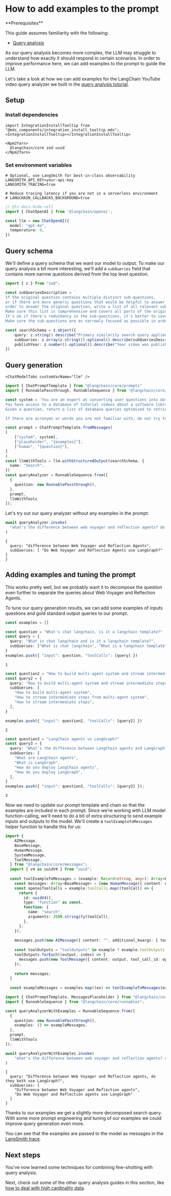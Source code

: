 # How to add examples to the prompt

<Info>
**Prerequisites**


This guide assumes familiarity with the following:

- [Query analysis](/oss/python/tutorials/rag#query-analysis)

</Info>

As our query analysis becomes more complex, the LLM may struggle to understand how exactly it should respond in certain scenarios. In order to improve performance here, we can add examples to the prompt to guide the LLM.

Let's take a look at how we can add examples for the LangChain YouTube video query analyzer we built in the [query analysis tutorial](/oss/python/tutorials/rag#query-analysis).

## Setup

### Install dependencies

```{=mdx}
import IntegrationInstallTooltip from "@mdx_components/integration_install_tooltip.mdx";
<IntegrationInstallTooltip></IntegrationInstallTooltip>

<Npm2Yarn>
  @langchain/core zod uuid
</Npm2Yarn>
```
### Set environment variables

```
# Optional, use LangSmith for best-in-class observability
LANGSMITH_API_KEY=your-api-key
LANGSMITH_TRACING=true

# Reduce tracing latency if you are not in a serverless environment
# LANGCHAIN_CALLBACKS_BACKGROUND=true
```
```typescript
// @lc-docs-hide-cell
import { ChatOpenAI } from '@langchain/openai';

const llm = new ChatOpenAI({
  model: "gpt-4o",
  temperature: 0,
})
```

## Query schema

We'll define a query schema that we want our model to output. To make our query analysis a bit more interesting, we'll add a `subQueries` field that contains more narrow questions derived from the top level question.


```typescript
import { z } from "zod";

const subQueriesDescription = `
If the original question contains multiple distinct sub-questions,
or if there are more generic questions that would be helpful to answer in
order to answer the original question, write a list of all relevant sub-questions.
Make sure this list is comprehensive and covers all parts of the original question.
It's ok if there's redundancy in the sub-questions, it's better to cover all the bases than to miss some.
Make sure the sub-questions are as narrowly focused as possible in order to get the most relevant results.`

const searchSchema = z.object({
    query: z.string().describe("Primary similarity search query applied to video transcripts."),
    subQueries: z.array(z.string()).optional().describe(subQueriesDescription),
    publishYear: z.number().optional().describe("Year video was published")
})
```

## Query generation

```{=mdx}
<ChatModelTabs customVarName="llm" />
```
```typescript
import { ChatPromptTemplate } from "@langchain/core/prompts"
import { RunnablePassthrough, RunnableSequence } from "@langchain/core/runnables"

const system = `You are an expert at converting user questions into database queries.
You have access to a database of tutorial videos about a software library for building LLM-powered applications.
Given a question, return a list of database queries optimized to retrieve the most relevant results.

If there are acronyms or words you are not familiar with, do not try to rephrase them.`

const prompt = ChatPromptTemplate.fromMessages(
[
    ["system", system],
    ["placeholder", "{examples}"],
    ["human", "{question}"],
]
)
const llmWithTools = llm.withStructuredOutput(searchSchema, {
  name: "Search",
})
const queryAnalyzer = RunnableSequence.from([
  {
    question: new RunnablePassthrough(),
  },
  prompt,
  llmWithTools
]);
```

Let's try out our query analyzer without any examples in the prompt:


```typescript
await queryAnalyzer.invoke(
  "what's the difference between web voyager and reflection agents? do both use langgraph?"
)
```



```output
{
  query: "difference between Web Voyager and Reflection Agents",
  subQueries: [ "Do Web Voyager and Reflection Agents use LangGraph?" ]
}
```


## Adding examples and tuning the prompt

This works pretty well, but we probably want it to decompose the question even further to separate the queries about Web Voyager and Reflection Agents.

To tune our query generation results, we can add some examples of inputs questions and gold standard output queries to our prompt.


```typescript
const examples = []
```


```typescript
const question = "What's chat langchain, is it a langchain template?"
const query = {
  query: "What is chat langchain and is it a langchain template?",
  subQueries: ["What is chat langchain", "What is a langchain template"],
}
examples.push({ "input": question, "toolCalls": [query] })
```



```output
1
```



```typescript
const question2 = "How to build multi-agent system and stream intermediate steps from it"
const query2 = {
  query: "How to build multi-agent system and stream intermediate steps from it",
  subQueries: [
    "How to build multi-agent system",
    "How to stream intermediate steps from multi-agent system",
    "How to stream intermediate steps",
  ],
}

examples.push({ "input": question2, "toolCalls": [query2] })
```



```output
2
```



```typescript
const question3 = "LangChain agents vs LangGraph?"
const query3 = {
  query: "What's the difference between LangChain agents and LangGraph? How do you deploy them?",
  subQueries: [
    "What are LangChain agents",
    "What is LangGraph",
    "How do you deploy LangChain agents",
    "How do you deploy LangGraph",
  ],
}
examples.push({ "input": question3, "toolCalls": [query3] });
```



```output
3
```


Now we need to update our prompt template and chain so that the examples are included in each prompt. Since we're working with LLM model function-calling, we'll need to do a bit of extra structuring to send example inputs and outputs to the model. We'll create a `toolExampleToMessages` helper function to handle this for us:


```typescript
import {
    AIMessage,
    BaseMessage,
    HumanMessage,
    SystemMessage,
    ToolMessage,
  } from "@langchain/core/messages";
  import { v4 as uuidV4 } from "uuid";
  
  const toolExampleToMessages = (example: Record<string, any>): Array<BaseMessage> => {
    const messages: Array<BaseMessage> = [new HumanMessage({ content: example.input })];
    const openaiToolCalls = example.toolCalls.map((toolCall) => {
      return {
        id: uuidV4(),
        type: "function" as const,
        function: {
          name: "search",
          arguments: JSON.stringify(toolCall),
        },
      };
    });
  
    messages.push(new AIMessage({ content: "", additional_kwargs: { tool_calls: openaiToolCalls } }));
  
    const toolOutputs = "toolOutputs" in example ? example.toolOutputs : Array(openaiToolCalls.length).fill("You have correctly called this tool.");
    toolOutputs.forEach((output, index) => {
      messages.push(new ToolMessage({ content: output, tool_call_id: openaiToolCalls[index].id }));
    });
  
    return messages;
  }
  
  const exampleMessages = examples.map((ex) => toolExampleToMessages(ex)).flat();
```


```typescript
import { ChatPromptTemplate, MessagesPlaceholder } from "@langchain/core/prompts";
import { RunnableSequence } from "@langchain/core/runnables";

const queryAnalyzerWithExamples = RunnableSequence.from([
  {
    question: new RunnablePassthrough(),
    examples: () => exampleMessages,
  },
  prompt,
  llmWithTools
]);
```


```typescript
await queryAnalyzerWithExamples.invoke(
    "what's the difference between web voyager and reflection agents? do both use langgraph?"
)
```



```output
{
  query: "Difference between Web Voyager and Reflection agents, do they both use LangGraph?",
  subQueries: [
    "Difference between Web Voyager and Reflection agents",
    "Do Web Voyager and Reflection agents use LangGraph"
  ]
}
```


Thanks to our examples we get a slightly more decomposed search query. With some more prompt engineering and tuning of our examples we could improve query generation even more.

You can see that the examples are passed to the model as messages in the [LangSmith trace](https://smith.langchain.com/public/102829c3-69fc-4cb7-b28b-399ae2c9c008/r).

## Next steps

You've now learned some techniques for combining few-shotting with query analysis.

Next, check out some of the other query analysis guides in this section, like [how to deal with high cardinality data](/oss/python/how-to/query_high_cardinality).
